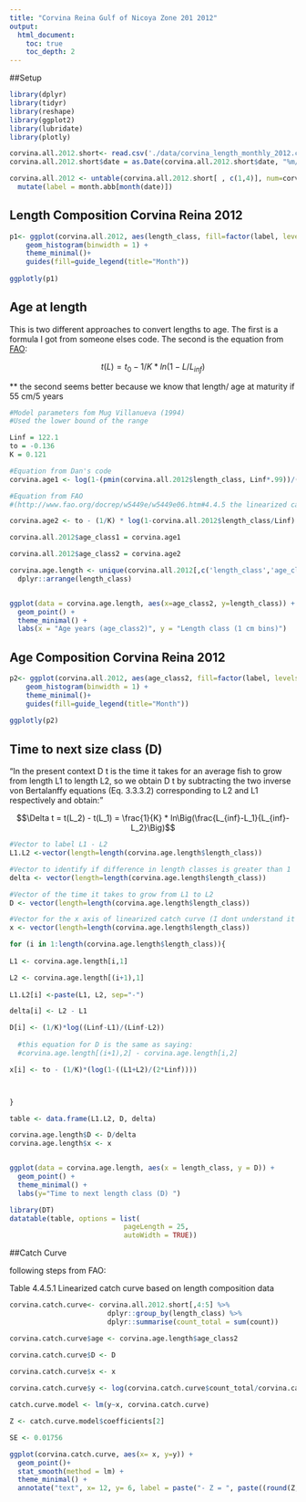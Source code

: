 ```yaml
---
title: "Corvina Reina Gulf of Nicoya Zone 201 2012"
output:
  html_document:
    toc: true
    toc_depth: 2
---
```

##Setup

```r
library(dplyr)
library(tidyr)
library(reshape)
library(ggplot2)
library(lubridate)
library(plotly)

```


```r

corvina.all.2012.short<- read.csv('./data/corvina_length_monthly_2012.csv') 
corvina.all.2012.short$date = as.Date(corvina.all.2012.short$date, "%m/%d/%y")

corvina.all.2012 <- untable(corvina.all.2012.short[ , c(1,4)], num=corvina.all.2012.short[ ,5]) %>%
  mutate(label = month.abb[month(date)])

```

## Length Composition Corvina Reina 2012

```r

p1<- ggplot(corvina.all.2012, aes(length_class, fill=factor(label, levels =    unique(label)))) +
    geom_histogram(binwidth = 1) +
    theme_minimal()+
    guides(fill=guide_legend(title="Month"))
   
ggplotly(p1)

```
  
<spacer> 

## Age at length

This is two different approaches to convert lengths to age. The first is a formula I got from someone elses code. The second is the equation from [FAO](http://www.fao.org/docrep/w5449e/w5449e06.htm#4.4.5 the linearized catch curve based on length composition data):

$$t(L)=t_0 - 1/K * ln(1-L/L_{inf})$$


 ** the second seems better because we know that length/ age at maturity if 55 cm/5 years
```r
#Model parameters fom Mug Villanueva (1994)
#Used the lower bound of the range

Linf = 122.1
to = -0.136
K = 0.121

#Equation from Dan's code
corvina.age1 <- log(1-(pmin(corvina.all.2012$length_class, Linf*.99))/(-K)) + to

#Equation from FAO 
#(http://www.fao.org/docrep/w5449e/w5449e06.htm#4.4.5 the linearized catch curve based on length composition data)

corvina.age2 <- to - (1/K) * log(1-corvina.all.2012$length_class/Linf)

corvina.all.2012$age_class1 = corvina.age1

corvina.all.2012$age_class2 = corvina.age2

```

```r
corvina.age.length <- unique(corvina.all.2012[,c('length_class','age_class2')]) %>%
  dplyr::arrange(length_class)


ggplot(data = corvina.age.length, aes(x=age_class2, y=length_class)) +
  geom_point() +
  theme_minimal() +
  labs(x = "Age years (age_class2)", y = "Length class (1 cm bins)")

```


## Age Composition Corvina Reina 2012

```r

p2<- ggplot(corvina.all.2012, aes(age_class2, fill=factor(label, levels =    unique(label)))) +
    geom_histogram(binwidth = 1) +
    theme_minimal()+
    guides(fill=guide_legend(title="Month"))
   
ggplotly(p2)

```
  

## Time to next size class (D)
  
"In the present context D t is the time it takes for an average fish to grow from length L1 to length L2, so we obtain D t by subtracting the two inverse von Bertalanffy equations (Eq. 3.3.3.2) corresponding to L2 and L1 respectively and obtain:"

$$\Delta t = t(L_2) - t(L_1) = \frac{1}{K} * ln\Big(\frac{L_{inf}-L_1}{L_{inf}-L_2}\Big)$$

```r
#Vector to label L1 - L2 
L1.L2 <-vector(length=length(corvina.age.length$length_class))

#Vector to identify if difference in length classes is greater than 1
delta <- vector(length=length(corvina.age.length$length_class))

#Vector of the time it takes to grow from L1 to L2
D <- vector(length=length(corvina.age.length$length_class))

#Vector for the x axis of linearized catch curve (I dont understand it conceptually yet)
x <- vector(length=length(corvina.age.length$length_class))

for (i in 1:length(corvina.age.length$length_class)){
  
L1 <- corvina.age.length[i,1]

L2 <- corvina.age.length[(i+1),1]
  
L1.L2[i] <-paste(L1, L2, sep="-") 

delta[i] <- L2 - L1

D[i] <- (1/K)*log((Linf-L1)/(Linf-L2))
 
  #this equation for D is the same as saying:
  #corvina.age.length[(i+1),2] - corvina.age.length[i,2]

x[i] <- to - (1/K)*(log(1-((L1+L2)/(2*Linf))))



}

table <- data.frame(L1.L2, D, delta)

```

```r

corvina.age.length$D <- D/delta
corvina.age.length$x <- x


ggplot(data = corvina.age.length, aes(x = length_class, y = D)) +
  geom_point() +
  theme_minimal() +
  labs(y="Time to next length class (D) ")

```


```r

library(DT)
datatable(table, options = list(
                            pageLength = 25, 
                            autoWidth = TRUE))

```


##Catch Curve 

following steps from FAO:
  
Table 4.4.5.1 Linearized catch curve based on length composition data
  
```r

corvina.catch.curve<- corvina.all.2012.short[,4:5] %>%
                        dplyr::group_by(length_class) %>%
                        dplyr::summarise(count_total = sum(count))

corvina.catch.curve$age <- corvina.age.length$age_class2

corvina.catch.curve$D <- D
      
corvina.catch.curve$x <- x

corvina.catch.curve$y <- log(corvina.catch.curve$count_total/corvina.catch.curve$D)

```

```r

catch.curve.model <- lm(y~x, corvina.catch.curve)

Z <- catch.curve.model$coefficients[2]

SE <- 0.01756

ggplot(corvina.catch.curve, aes(x= x, y=y)) +
  geom_point()+
  stat_smooth(method = lm) +
  theme_minimal() +
  annotate("text", x= 12, y= 6, label = paste("- Z = ", paste((round(Z, digits = 4)) , SE, sep = " ± ")))
  
  

```

